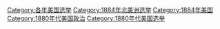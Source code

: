 [[Category:各年美国选举|Category:各年美国选举]]
[[Category:1884年北美洲选举|Category:1884年北美洲选举]]
[[Category:1884年美国|Category:1884年美国]]
[[Category:1880年代美国政治|Category:1880年代美国政治]]
[[Category:1880年代美国选举|Category:1880年代美国选举]]